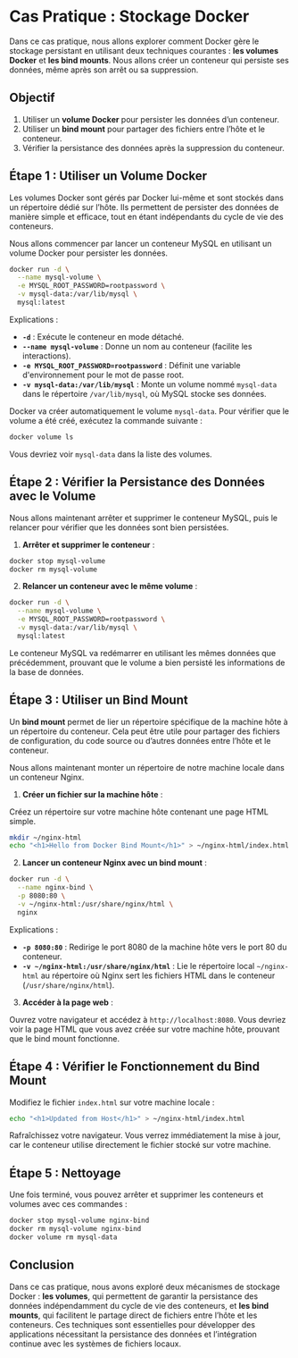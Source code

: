 # Cas Pratique : Stockage Docker

Dans ce cas pratique, nous allons explorer comment Docker gère le stockage persistant en utilisant deux techniques courantes : **les volumes Docker** et **les bind mounts**. Nous allons créer un conteneur qui persiste ses données, même après son arrêt ou sa suppression.

## Objectif

1. Utiliser un **volume Docker** pour persister les données d’un conteneur.
2. Utiliser un **bind mount** pour partager des fichiers entre l’hôte et le conteneur.
3. Vérifier la persistance des données après la suppression du conteneur.

## Étape 1 : Utiliser un Volume Docker

Les volumes Docker sont gérés par Docker lui-même et sont stockés dans un répertoire dédié sur l’hôte. Ils permettent de persister des données de manière simple et efficace, tout en étant indépendants du cycle de vie des conteneurs.

Nous allons commencer par lancer un conteneur MySQL en utilisant un volume Docker pour persister les données.

```bash
docker run -d \
  --name mysql-volume \
  -e MYSQL_ROOT_PASSWORD=rootpassword \
  -v mysql-data:/var/lib/mysql \
  mysql:latest
```

Explications :
- **`-d`** : Exécute le conteneur en mode détaché.
- **`--name mysql-volume`** : Donne un nom au conteneur (facilite les interactions).
- **`-e MYSQL_ROOT_PASSWORD=rootpassword`** : Définit une variable d'environnement pour le mot de passe root.
- **`-v mysql-data:/var/lib/mysql`** : Monte un volume nommé `mysql-data` dans le répertoire `/var/lib/mysql`, où MySQL stocke ses données.

Docker va créer automatiquement le volume `mysql-data`. Pour vérifier que le volume a été créé, exécutez la commande suivante :

```bash
docker volume ls
```

Vous devriez voir `mysql-data` dans la liste des volumes.

## Étape 2 : Vérifier la Persistance des Données avec le Volume

Nous allons maintenant arrêter et supprimer le conteneur MySQL, puis le relancer pour vérifier que les données sont bien persistées.

1. **Arrêter et supprimer le conteneur** :

```bash
docker stop mysql-volume
docker rm mysql-volume
```

2. **Relancer un conteneur avec le même volume** :

```bash
docker run -d \
  --name mysql-volume \
  -e MYSQL_ROOT_PASSWORD=rootpassword \
  -v mysql-data:/var/lib/mysql \
  mysql:latest
```

Le conteneur MySQL va redémarrer en utilisant les mêmes données que précédemment, prouvant que le volume a bien persisté les informations de la base de données.

## Étape 3 : Utiliser un Bind Mount

Un **bind mount** permet de lier un répertoire spécifique de la machine hôte à un répertoire du conteneur. Cela peut être utile pour partager des fichiers de configuration, du code source ou d’autres données entre l’hôte et le conteneur.

Nous allons maintenant monter un répertoire de notre machine locale dans un conteneur Nginx.

1. **Créer un fichier sur la machine hôte** :

Créez un répertoire sur votre machine hôte contenant une page HTML simple.

```bash
mkdir ~/nginx-html
echo "<h1>Hello from Docker Bind Mount</h1>" > ~/nginx-html/index.html
```

2. **Lancer un conteneur Nginx avec un bind mount** :

```bash
docker run -d \
  --name nginx-bind \
  -p 8080:80 \
  -v ~/nginx-html:/usr/share/nginx/html \
  nginx
```

Explications :
- **`-p 8080:80`** : Redirige le port 8080 de la machine hôte vers le port 80 du conteneur.
- **`-v ~/nginx-html:/usr/share/nginx/html`** : Lie le répertoire local `~/nginx-html` au répertoire où Nginx sert les fichiers HTML dans le conteneur (`/usr/share/nginx/html`).

3. **Accéder à la page web** :

Ouvrez votre navigateur et accédez à `http://localhost:8080`. Vous devriez voir la page HTML que vous avez créée sur votre machine hôte, prouvant que le bind mount fonctionne.

## Étape 4 : Vérifier le Fonctionnement du Bind Mount

Modifiez le fichier `index.html` sur votre machine locale :

```bash
echo "<h1>Updated from Host</h1>" > ~/nginx-html/index.html
```

Rafraîchissez votre navigateur. Vous verrez immédiatement la mise à jour, car le conteneur utilise directement le fichier stocké sur votre machine.

## Étape 5 : Nettoyage

Une fois terminé, vous pouvez arrêter et supprimer les conteneurs et volumes avec ces commandes :

```bash
docker stop mysql-volume nginx-bind
docker rm mysql-volume nginx-bind
docker volume rm mysql-data
```

## Conclusion

Dans ce cas pratique, nous avons exploré deux mécanismes de stockage Docker : **les volumes**, qui permettent de garantir la persistance des données indépendamment du cycle de vie des conteneurs, et **les bind mounts**, qui facilitent le partage direct de fichiers entre l’hôte et les conteneurs. Ces techniques sont essentielles pour développer des applications nécessitant la persistance des données et l’intégration continue avec les systèmes de fichiers locaux.